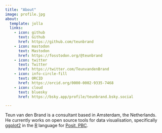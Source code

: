 ```yaml
---
title: "About"
image: profile.jpg
about:
  template: jolla
  links:
    - icon: github
      text: Github
      href: https://github.com/teunbrand
    - icon: mastodon
      text: Mastodon
      href: https://fosstodon.org/@teunbrand
    - icon: twitter
      text: Twitter
      href: https://twitter.com/TeunvandenBrand
    - icon: info-circle-fill
      text: ORCID
      href: https://orcid.org/0000-0002-9335-7468
    - icon: cloud
      text: bluesky
      href: https://bsky.app/profile/teunbrand.bsky.social

---
```


Teun van den Brand is a consultant based in Amsterdam, the Netherlands.
He currently works on open source tools for data visualisation, specifically [ggplot2](https://ggplot2.tidyverse.org/) in the [R](https://cran.r-project.org/) language for [Posit, PBC](https://posit.co/).
